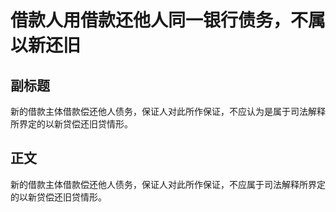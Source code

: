 # 借款人用借款还他人同一银行债务，不属以新还旧
## 副标题
新的借款主体借款偿还他人债务，保证人对此所作保证，不应认为是属于司法解释所界定的以新贷偿还旧贷情形。
## 正文
新的借款主体借款偿还他人债务，保证人对此所作保证，不应属于司法解释所界定的以新贷偿还旧贷情形。